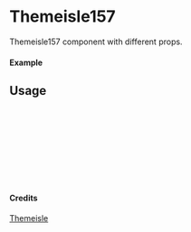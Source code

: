 
<Meta of={Themeisle157} title="Themeisle/Themeisle157" />

# Themeisle157

Themeisle157 component with different props.

#### Example

<Canvas of={Themeisle157.Primary} />

## Usage

```ts
import { Themeisle157 } from "yadl-ui";

const Example = () => {
  return (
      <Themeisle157 />
  );
};

export default Example;
```

#### Credits
[Themeisle](https://themeisle.com/illustrations/)
